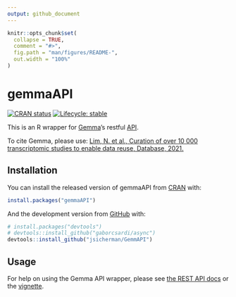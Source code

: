 ```yaml
---
output: github_document
---
```


<!-- README.md is generated from README.Rmd. Please edit that file -->

```r
knitr::opts_chunk$set(
  collapse = TRUE,
  comment = "#>",
  fig.path = "man/figures/README-",
  out.width = "100%"
)
```

# gemmaAPI

<!-- badges: start -->
[![CRAN status](https://www.r-pkg.org/badges/version/gemmaAPI)](https://CRAN.R-project.org/package=gemmaAPI)
[![Lifecycle: stable](https://img.shields.io/badge/lifecycle-stable-brightgreen.svg)](https://www.tidyverse.org/lifecycle/#stable)
<!-- badges: end -->

This is an R wrapper for [Gemma](http://gemma.msl.ubc.ca)’s restful [API](https://gemma.msl.ubc.ca/resources/restapidocs/).

To cite Gemma, please use: [Lim, N. et al., Curation of over 10 000 transcriptomic studies to enable data reuse, Database, 2021.](https://doi.org/10.1093/database/baab006)

## Installation

You can install the released version of gemmaAPI from [CRAN](https://CRAN.R-project.org) with:

```r
install.packages("gemmaAPI")
```

And the development version from [GitHub](https://github.com/) with:

```r
# install.packages("devtools")
# devtools::install_github("gaborcsardi/async")
devtools::install_github("jsicherman/GemmAPI")
```

## Usage

For help on using the Gemma API wrapper, please see [the REST API docs](https://gemma.msl.ubc.ca/resources/restapidocs/) or the [vignette](vignettes/Usage.html).
